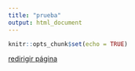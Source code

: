 ```yaml
---
title: "prueba"
output: html_document
---
```


```r
knitr::opts_chunk$set(echo = TRUE)
```

[redirigir página](https://rafalopezv.io/)